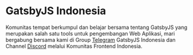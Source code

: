 # GatsbyJS Indonesia

Komunitas tempat berkumpul dan belajar bersama tentang GatsbyJS 
yang merupakan salah satu tools untuk pengembangan Web Aplikasi,
mari bergabung bersama kami di Group [Telegram](https://t.me/gatsbyjsid)
GatsbyJS Indonesia dan Channel [Discord](https://discord.gg/ArNG3x) melalui Komunitas Frontend Indonesia.
